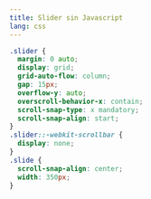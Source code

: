 ```yaml
---
title: Slider sin Javascript
lang: css
---
```


```css
.slider {
  margin: 0 auto;
  display: grid;
  grid-auto-flow: column;
  gap: 15px;
  overflow-y: auto;
  overscroll-behavior-x: contain;
  scroll-snap-type: x mandatory;
  scroll-snap-align: start;
}
.slider::-webkit-scrollbar {
  display: none;
}
.slide {
  scroll-snap-align: center;
  width: 350px;
}
```